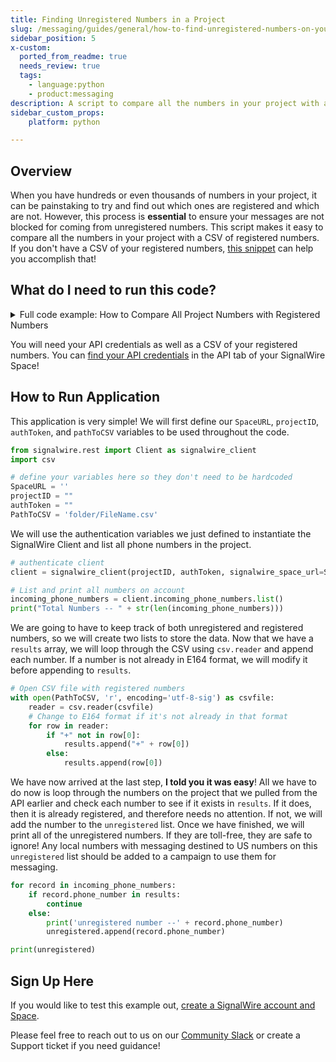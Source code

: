 ```yaml
---
title: Finding Unregistered Numbers in a Project
slug: /messaging/guides/general/how-to-find-unregistered-numbers-on-your-project
sidebar_position: 5
x-custom:
  ported_from_readme: true
  needs_review: true
  tags: 
    - language:python
    - product:messaging
description: A script to compare all the numbers in your project with a CSV of registered numbers.
sidebar_custom_props: 
    platform: python

---
```


## Overview

When you have hundreds or even thousands of numbers in your project, it can be painstaking to try and find out which ones are registered and which are not. However, this process is **essential** to ensure your messages are not blocked for coming from unregistered numbers. This script makes it easy to compare all the numbers in your project with a CSV of registered numbers. If you don't have a CSV of your registered numbers, [this snippet](/rest/signalwire-rest/guides/campaign-registry/list-phone-numbers-assigned-to-a-specific-campaign) can help you accomplish that! 

What do I need to run this code?
--------------------------------

<details>
  <summary>Full code example: How to Compare All Project Numbers with Registered Numbers</summary>

```python
from signalwire.rest import Client as signalwire_client
import csv

SpaceURL = ''
projectID = ""
authToken = ""
PathToCSV = 'FileName.csv'

client = signalwire_client(projectID, authToken, signalwire_space_url=SpaceURL)

incoming_phone_numbers = client.incoming_phone_numbers.list()
print("Total Numbers -- " + str(len(incoming_phone_numbers)))

results = []
unregistered = []

with open(PathToCSV, 'r', encoding='utf-8-sig') as csvfile:
    reader = csv.reader(csvfile)
    for row in reader:
        if "+" not in row[0]:
            results.append("+" + row[0])
        else:
            results.append(row[0])

for record in incoming_phone_numbers:
    if record.phone_number in results:
        continue
    else:
        print('unregistered number --' + record.phone_number)
        unregistered.append(record.phone_number)

print(unregistered)
```

</details>

You will need your API credentials as well as a CSV of your registered numbers. You can [find your API credentials](/platform/dashboard/get-started/explore#api) in the API tab of your SignalWire Space!

How to Run Application
----------------------

This application is very simple! We will first define our `SpaceURL`, `projectID`, `authToken`, and `pathToCSV` variables to be used throughout the code. 

```python
from signalwire.rest import Client as signalwire_client
import csv

# define your variables here so they don't need to be hardcoded
SpaceURL = ''
projectID = ""
authToken = ""
PathToCSV = 'folder/FileName.csv'
```

We will use the authentication variables we just defined to instantiate the SignalWire Client and list all phone numbers in the project.

```python
# authenticate client 
client = signalwire_client(projectID, authToken, signalwire_space_url=SpaceURL)

# List and print all numbers on account
incoming_phone_numbers = client.incoming_phone_numbers.list()
print("Total Numbers -- " + str(len(incoming_phone_numbers)))
```

We are going to have to keep track of both unregistered and registered numbers, so we will create two lists to store the data. Now that we have a `results` array, we will loop through the CSV using `csv.reader` and append each number. If a number is not already in E164 format, we will modify it before appending to `results`. 

```python
# Open CSV file with registered numbers
with open(PathToCSV, 'r', encoding='utf-8-sig') as csvfile:
    reader = csv.reader(csvfile)
    # Change to E164 format if it's not already in that format
    for row in reader:
        if "+" not in row[0]:
            results.append("+" + row[0])
        else:
            results.append(row[0])
```

We have now arrived at the last step, **I told you it was easy**! All we have to do now is loop through the numbers on the project that we pulled from the API earlier and check each number to see if it exists in `results`. If it does, then it is already registered, and therefore needs no attention. If not, we will add the number to the `unregistered` list. Once we have finished, we will print all of the unregistered numbers. If they are toll-free, they are safe to ignore! Any local numbers with messaging destined to US numbers on this `unregistered` list should be added to a campaign to use them for messaging. 

```python
for record in incoming_phone_numbers:
    if record.phone_number in results:
        continue
    else:
        print('unregistered number --' + record.phone_number)
        unregistered.append(record.phone_number)

print(unregistered)
```

Sign Up Here
------------

If you would like to test this example out, [create a SignalWire account and Space](https://m.signalwire.com/signups/new?s=1).

Please feel free to reach out to us on our [Community Slack](https://signalwire.community/) or create a Support ticket if you need guidance!
